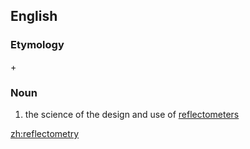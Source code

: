 ==English==

===Etymology===
{{term|reflect}} + {{suffix|-o|metry|sort=reflectometry}}

===Noun===
{{en-noun|-}}

# {{context|physics|lang=en}} the science of the design and use of [[reflectometer]]s

[[zh:reflectometry]]